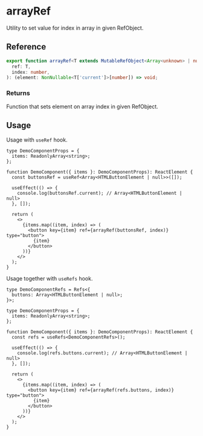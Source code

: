 
<Meta title="utils/arrayRef" />

# arrayRef

Utility to set value for index in array in given RefObject.

## Reference

```ts
export function arrayRef<T extends MutableRefObject<Array<unknown> | null>>(
  ref: T,
  index: number,
): (element: NonNullable<T['current']>[number]) => void;
```

### Returns

Function that sets element on array index in given RefObject.

## Usage

Usage with `useRef` hook.

```tsx
type DemoComponentProps = {
  items: ReadonlyArray<string>;
};

function DemoComponent({ items }: DemoComponentProps): ReactElement {
  const buttonsRef = useRef<Array<HTMLButtonElement | null>>([]);

  useEffect(() => {
    console.log(buttonsRef.current); // Array<HTMLButtonElement | null>
  }, []);

  return (
    <>
      {items.map((item, index) => (
        <button key={item} ref={arrayRef(buttonsRef, index)} type="button">
          {item}
        </button>
      ))}
    </>
  );
}
```

Usage together with `useRefs` hook.

```tsx
type DemoComponentRefs = Refs<{
  buttons: Array<HTMLButtonElement | null>;
}>;

type DemoComponentProps = {
  items: ReadonlyArray<string>;
};

function DemoComponent({ items }: DemoComponentProps): ReactElement {
  const refs = useRefs<DemoComponentRefs>();

  useEffect(() => {
    console.log(refs.buttons.current); // Array<HTMLButtonElement | null>
  }, []);

  return (
    <>
      {items.map((item, index) => (
        <button key={item} ref={arrayRef(refs.buttons, index)} type="button">
          {item}
        </button>
      ))}
    </>
  );
}
```
